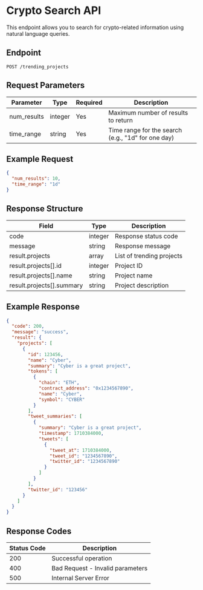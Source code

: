 # Crypto Search API

This endpoint allows you to search for crypto-related information using natural language queries.

## Endpoint

```http
POST /trending_projects
```

## Request Parameters

| Parameter   | Type    | Required | Description                                        |
| ----------- | ------- | -------- | -------------------------------------------------- |
| num_results | integer | Yes      | Maximum number of results to return                |
| time_range  | string  | Yes      | Time range for the search (e.g., "1d" for one day) |

## Example Request

```json
{
  "num_results": 10,
  "time_range": "1d"
}
```

## Response Structure

| Field                     | Type    | Description               |
| ------------------------- | ------- | ------------------------- |
| code                      | integer | Response status code      |
| message                   | string  | Response message          |
| result.projects           | array   | List of trending projects |
| result.projects[].id      | integer | Project ID                |
| result.projects[].name    | string  | Project name              |
| result.projects[].summary | string  | Project description       |

## Example Response

```json
{
  "code": 200,
  "message": "success",
  "result": {
    "projects": [
      {
        "id": 123456,
        "name": "Cyber",
        "summary": "Cyber is a great project",
        "tokens": [
          {
            "chain": "ETH",
            "contract_address": "0x1234567890",
            "name": "Cyber",
            "symbol": "CYBER"
          }
        ],
        "tweet_summaries": [
          {
            "summary": "Cyber is a great project",
            "timestamp": 1710384000,
            "tweets": [
              {
                "tweet_at": 1710384000,
                "tweet_id": "1234567890",
                "twitter_id": "1234567890"
              }
            ]
          }
        ],
        "twitter_id": "123456"
      }
    ]
  }
}
```

## Response Codes

| Status Code | Description                      |
| ----------- | -------------------------------- |
| 200         | Successful operation             |
| 400         | Bad Request - Invalid parameters |
| 500         | Internal Server Error            |
